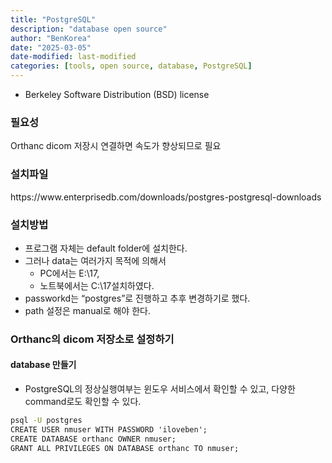 ```yaml
---
title: "PostgreSQL"
description: "database open source"
author: "BenKorea"
date: "2025-03-05"
date-modified: last-modified
categories: [tools, open source, database, PostgreSQL]
---
```


- Berkeley Software Distribution (BSD) license

### 필요성

Orthanc dicom 저장시 연결하면 속도가 향상되므로 필요


### 설치파일

https://www.enterprisedb.com/downloads/postgres-postgresql-downloads


### 설치방법
- 프로그램 자체는 default folder에 설치한다.
- 그러나 data는 여러가지 목적에 의해서 
    -   PC에서는 E:\PostgreSQL\17\data, 
    -   노트북에서는 C:\PostgreSQL\17\data에 설치하였다.
- passworkd는 "postgres"로 진행하고 추후 변경하기로 했다.
- path 설정은 manual로 해야 한다.


### Orthanc의 dicom 저장소로 설정하기

#### database 만들기
- PostgreSQL의 정상실행여부는 윈도우 서비스에서 확인할 수 있고, 다양한 command로도 확인할 수 있다.

```cmd
psql -U postgres
CREATE USER nmuser WITH PASSWORD 'iloveben';
CREATE DATABASE orthanc OWNER nmuser;
GRANT ALL PRIVILEGES ON DATABASE orthanc TO nmuser;
```


















